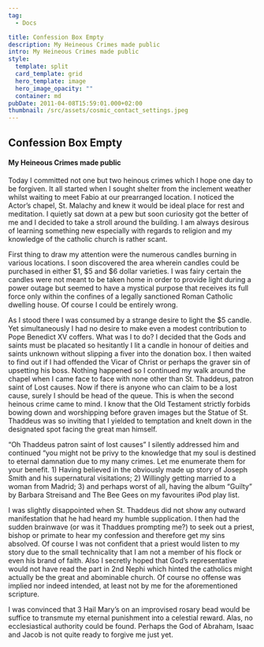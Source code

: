 ```yaml
---
tag:
  - Docs

title: Confession Box Empty
description: My Heineous Crimes made public
intro: My Heineous Crimes made public
style:
  template: split
  card_template: grid
  hero_template: image
  hero_image_opacity: ""
  container: md
pubDate: 2011-04-08T15:59:01.000+02:00
thumbnail: /src/assets/cosmic_contact_settings.jpeg
---
```

## Confession Box Empty

#### My Heineous Crimes made public

Today I committed not one but two heinous crimes which I hope one day to be forgiven. It all started when I sought shelter from the inclement weather whilst waiting to meet Fabio at our prearranged location. I noticed the Actor’s chapel, St. Malachy and knew it would be ideal place for rest and meditation. I quietly sat down at a pew but soon curiosity got the better of me and I decided to take a stroll around the building. I am always desirous of learning something new especially with regards to religion and my knowledge of the catholic church is rather scant.

First thing to draw my attention were the numerous candles burning in various locations. I soon discovered the area wherein candles could be purchased in either $1, $5 and $6 dollar varieties. I was fairy certain the candles were not meant to be taken home in order to provide light during a power outage but seemed to have a mystical purpose that receives its full force only within the confines of a legally sanctioned Roman Catholic dwelling house. Of course I could be entirely wrong.

As I stood there I was consumed by a strange desire to light the $5 candle. Yet simultaneously I had no desire to make even a modest contribution to Pope Benedict XV coffers. What was I to do? I decided that the Gods and saints must be placated so hesitantly I lit a candle in honour of deities and saints unknown without slipping a fiver into the donation box. I then waited to find out if I had offended the Vicar of Christ or perhaps the graver sin of upsetting his boss.
Nothing happened so I continued my walk around the chapel when I came face to face with none other than St. Thaddeus, patron saint of Lost causes. Now if there is anyone who can claim to be a lost cause, surely I should be head of the queue. This is when the second heinous crime came to mind. I know that the Old Testament strictly forbids bowing down and worshipping before graven images but the Statue of St. Thaddeus was so inviting that I yielded to temptation and knelt down in the designated spot facing the great man himself.

“Oh Thaddeus patron saint of lost causes” I silently addressed him and continued “you might not be privy to the knowledge that my soul is destined to eternal damnation due to my many crimes. Let me enumerate them for your benefit. 1) Having believed in the obviously made up story of Joseph Smith and his supernatural visitations; 2) Willingly getting married to a woman from Madrid; 3) and perhaps worst of all, having the album “Guilty” by Barbara Streisand and The Bee Gees on my favourites iPod play list.

I was slightly disappointed when St. Thaddeus did not show any outward manifestation that he had heard my humble supplication. I then had the sudden brainwave (or was it Thaddues prompting me?) to seek out a priest, bishop or primate to hear my confession and therefore get my sins absolved. Of course I was not confident that a priest would listen to my story due to the small technicality that I am not a member of his flock or even his brand of faith. Also I secretly hoped that God’s representative would not have read the part in 2nd Nephi which hinted the catholics might actually be the great and abominable church. Of course no offense was implied nor indeed intended, at least not by me for the aforementioned scripture.

I was convinced that 3 Hail Mary’s on an improvised rosary bead would be suffice to transmute my eternal punishment into a celestial reward. Alas, no ecclesiastical authority could be found.
Perhaps the God of Abraham, Isaac and Jacob is not quite ready to forgive me just yet.
